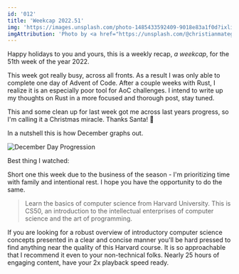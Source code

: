 ```yaml
---
id: '012'
title: 'Weekcap 2022.51'
img: 'https://images.unsplash.com/photo-1485433592409-9018e83a1f0d?ixlib=rb-4.0.3&ixid=MnwxMjA3fDB8MHxwaG90by1wYWdlfHx8fGVufDB8fHx8&auto=format&fit=crop&w=721&q=80'
imgAttribution: 'Photo by <a href="https://unsplash.com/@christianmategrab?utm_source=unsplash&utm_medium=referral&utm_content=creditCopyText">Christian Grab</a> on <a href="https://unsplash.com/s/photos/winter?utm_source=unsplash&utm_medium=referral&utm_content=creditCopyText">Unsplash</a>'
---
```


Happy holidays to you and yours, this is a weekly recap, _a weekcap_, for the 51th week of the year 2022.

This week got really busy, across all fronts. As a result I was only able to complete one day of Advent of Code. After a couple weeks with Rust, I realize it is an especially poor tool for AoC challenges. I intend to write up my thoughts on Rust in a more focused and thorough post, stay tuned.

This and some clean up for last week got me across last years progress, so I'm calling it a Christmas miracle. Thanks Santa! 🎅

In a nutshell this is how December graphs out.

![December Day Progression](/img/aoc-difficulty.jpeg)

<Heading level={4} as='h3'>Best thing I watched:</Heading>

Short one this week due to the business of the season - I'm prioritizing time with family and intentional rest. I hope you have the opportunity to do the same.

<BestOf link="https://www.youtube.com/watch?v=8mAITcNt710" title="Harvard CS50 – Full Computer Science University Course" />

> Learn the basics of computer science from Harvard University. This is CS50, an introduction to the intellectual enterprises of computer science and the art of programming.

If you are looking for a robust overview of introductory computer science concepts presented in a clear and concise manner you'll be hard pressed to find anything near the quality of this Harvard course. It is so approachable that I recommend it even to your non-technical folks. Nearly 25 hours of engaging content, have your 2x playback speed ready.
